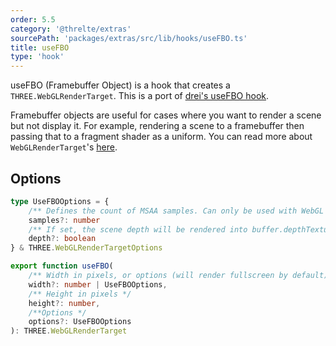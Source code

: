 ```yaml
---
order: 5.5
category: '@threlte/extras'
sourcePath: 'packages/extras/src/lib/hooks/useFBO.ts'
title: useFBO
type: 'hook'
---
```



useFBO (Framebuffer Object) is a hook that creates a `THREE.WebGLRenderTarget`. This is a port of [drei's useFBO hook](https://github.com/pmndrs/drei#usefbo).

Framebuffer objects are useful for cases where you want to render a scene but not display it. For example, rendering a scene to a framebuffer then passing that to a fragment shader as a uniform. You can read more about `WebGLRenderTarget`'s [here](https://threejs.org/docs/index.html?q=render%20target#api/en/renderers/WebGLRenderTarget).

<Example path="extras/use-fbo" />

## Options

```ts
type UseFBOOptions = {
	/** Defines the count of MSAA samples. Can only be used with WebGL 2. Default: 0 */
	samples?: number
	/** If set, the scene depth will be rendered into buffer.depthTexture. Default: false */
	depth?: boolean
} & THREE.WebGLRenderTargetOptions

export function useFBO(
	/** Width in pixels, or options (will render fullscreen by default) */
	width?: number | UseFBOOptions,
	/** Height in pixels */
	height?: number,
	/**Options */
	options?: UseFBOOptions
): THREE.WebGLRenderTarget
```
